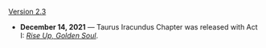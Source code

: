{{Change History/Header}}
[[Version 2.3]]
*'''December 14, 2021''' &mdash; Taurus Iracundus Chapter was released with Act I: ''[[Rise Up, Golden Soul]]''.